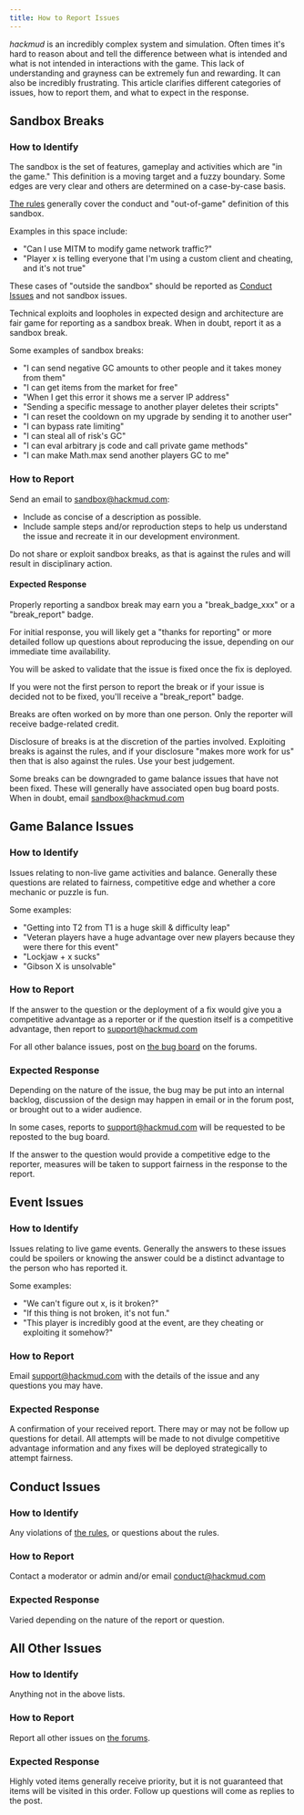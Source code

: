 ```yaml
---
title: How to Report Issues
---
```


*hackmud* is an incredibly complex system and simulation. Often times it's hard to reason about and tell the difference between what is intended and what is not intended in interactions with the game. This lack of understanding and grayness can be extremely fun and rewarding. It can also be incredibly frustrating. This article clarifies different categories of issues, how to report them, and what to expect in the response.


## Sandbox Breaks

### How to Identify

The sandbox is the set of features, gameplay and activities which are "in the game." This definition is a moving target and a fuzzy boundary. Some edges are very clear and others are determined on a case-by-case basis.

[The rules](https://hackmud.com/forums/general_discussion/rules) generally cover the conduct and "out-of-game" definition of this sandbox.

Examples in this space include:
* "Can I use MITM to modify game network traffic?"
* "Player x is telling everyone that I'm using a custom client and cheating, and it's not true"

These cases of "outside the sandbox" should be reported as [Conduct Issues](#conduct-issues) and not sandbox issues.

Technical exploits and loopholes in expected design and architecture are fair game for reporting as a sandbox break. When in doubt, report it as a sandbox break.

Some examples of sandbox breaks:
* "I can send negative GC amounts to other people and it takes money from them"
* "I can get items from the market for free"
* "When I get this error it shows me a server IP address"
* "Sending a specific message to another player deletes their scripts"
* "I can reset the cooldown on my upgrade by sending it to another user"
* "I can bypass rate limiting"
* "I can steal all of risk's GC"
* "I can eval arbitrary js code and call private game methods"
* "I can make Math.max send another players GC to me"

### How to Report

Send an email to <sandbox@hackmud.com>:
* Include as concise of a description as possible.
* Include sample steps and/or reproduction steps to help us understand the issue and recreate it in our development environment.

Do not share or exploit sandbox breaks, as that is against the rules and will result in disciplinary action.

#### Expected Response

Properly reporting a sandbox break may earn you a "break_badge_xxx" or a "break_report" badge.

For initial response, you will likely get a "thanks for reporting" or more detailed follow up questions about reproducing the issue, depending on our immediate time availability.

You will be asked to validate that the issue is fixed once the fix is deployed.

If you were not the first person to report the break or if your issue is decided not to be fixed, you'll receive a "break_report" badge.

Breaks are often worked on by more than one person. Only the reporter will receive badge-related credit.

Disclosure of breaks is at the discretion of the parties involved. Exploiting breaks is against the rules, and if your disclosure "makes more work for us" then that is also against the rules. Use your best judgement.

Some breaks can be downgraded to game balance issues that have not been fixed. These will generally have associated open bug board posts. When in doubt, email <sandbox@hackmud.com>


## Game Balance Issues

### How to Identify

Issues relating to non-live game activities and balance. Generally these questions are related to fairness, competitive edge and whether a core mechanic or puzzle is fun. 

Some examples:
* "Getting into T2 from T1 is a huge skill & difficulty leap"
* "Veteran players have a huge advantage over new players because they were there for this event"
* "Lockjaw + x sucks"
* "Gibson X is unsolvable"

### How to Report

If the answer to the question or the deployment of a fix would give you a competitive advantage as a reporter or if the question itself is a competitive advantage, then report to <support@hackmud.com>

For all other balance issues, post on [the bug board](https://hackmud.com/forums/bugs_features_ideas) on the forums.

### Expected Response

Depending on the nature of the issue, the bug may be put into an internal backlog, discussion of the design may happen in email or in the forum post, or brought out to a wider audience.

In some cases, reports to <support@hackmud.com> will be requested to be reposted to the bug board.

If the answer to the question would provide a competitive edge to the reporter, measures will be taken to support fairness in the response to the report.


## Event Issues

### How to Identify

Issues relating to live game events. Generally the answers to these issues could be spoilers or knowing the answer could be a distinct advantage to the person who has reported it.

Some examples:
* "We can't figure out x, is it broken?"
* "If this thing is not broken, it's not fun."
* "This player is incredibly good at the event, are they cheating or exploiting it somehow?"

### How to Report

Email <support@hackmud.com> with the details of the issue and any questions you may have.

### Expected Response

A confirmation of your received report. There may or may not be follow up questions for detail. All attempts will be made to not divulge competitive advantage information and any fixes will be deployed strategically to attempt fairness.


## Conduct Issues

### How to Identify

Any violations of [the rules](https://hackmud.com/forums/general_discussion/rules), or questions about the rules.

### How to Report

Contact a moderator or admin and/or email <conduct@hackmud.com>

### Expected Response

Varied depending on the nature of the report or question.


## All Other Issues

### How to Identify

Anything not in the above lists.

### How to Report

Report all other issues on [the forums](https://hackmud.com/forums/bugs_features_ideas).

### Expected Response

Highly voted items generally receive priority, but it is not guaranteed that items will be visited in this order. Follow up questions will come as replies to the post.
